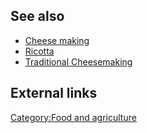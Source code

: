 == See also ==
*[[Cheese making]]
*[[Ricotta]]
*[[Traditional Cheesemaking]]

== External links ==

[[Category:Food and agriculture]]